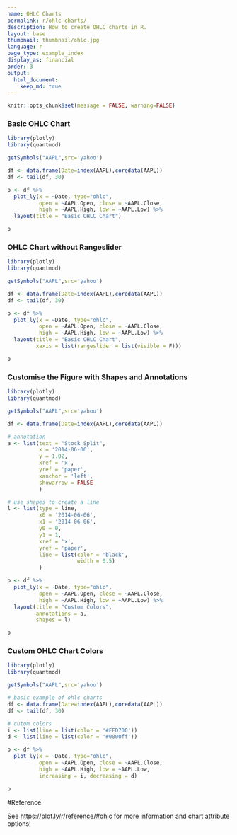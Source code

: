 ```yaml
---
name: OHLC Charts
permalink: r/ohlc-charts/
description: How to create OHLC charts in R.
layout: base
thumbnail: thumbnail/ohlc.jpg
language: r
page_type: example_index
display_as: financial
order: 3
output:
  html_document:
    keep_md: true
---
```


```r
knitr::opts_chunk$set(message = FALSE, warning=FALSE)
```
### Basic OHLC Chart

```r
library(plotly)
library(quantmod)

getSymbols("AAPL",src='yahoo')

df <- data.frame(Date=index(AAPL),coredata(AAPL))
df <- tail(df, 30)

p <- df %>%
  plot_ly(x = ~Date, type="ohlc",
          open = ~AAPL.Open, close = ~AAPL.Close,
          high = ~AAPL.High, low = ~AAPL.Low) %>%
  layout(title = "Basic OHLC Chart")

p
```

### OHLC Chart without Rangeslider

```r
library(plotly)
library(quantmod)

getSymbols("AAPL",src='yahoo')

df <- data.frame(Date=index(AAPL),coredata(AAPL))
df <- tail(df, 30)

p <- df %>%
  plot_ly(x = ~Date, type="ohlc",
          open = ~AAPL.Open, close = ~AAPL.Close,
          high = ~AAPL.High, low = ~AAPL.Low) %>%
  layout(title = "Basic OHLC Chart",
         xaxis = list(rangeslider = list(visible = F)))

p
```

### Customise the Figure with Shapes and Annotations

```r
library(plotly)
library(quantmod)

getSymbols("AAPL",src='yahoo')

df <- data.frame(Date=index(AAPL),coredata(AAPL))

# annotation
a <- list(text = "Stock Split",
          x = '2014-06-06',
          y = 1.02,
          xref = 'x',
          yref = 'paper',
          xanchor = 'left',
          showarrow = FALSE
          )

# use shapes to create a line
l <- list(type = line,
          x0 = '2014-06-06',
          x1 = '2014-06-06',
          y0 = 0,
          y1 = 1,
          xref = 'x',
          yref = 'paper',
          line = list(color = 'black',
                      width = 0.5)
          )

p <- df %>%
  plot_ly(x = ~Date, type="ohlc",
          open = ~AAPL.Open, close = ~AAPL.Close,
          high = ~AAPL.High, low = ~AAPL.Low) %>%
  layout(title = "Custom Colors",
         annotations = a,
         shapes = l)

p
```

### Custom OHLC Chart Colors

```r
library(plotly)
library(quantmod)

getSymbols("AAPL",src='yahoo')

# basic example of ohlc charts
df <- data.frame(Date=index(AAPL),coredata(AAPL))
df <- tail(df, 30)

# cutom colors
i <- list(line = list(color = '#FFD700'))
d <- list(line = list(color = '#0000ff'))

p <- df %>%
  plot_ly(x = ~Date, type="ohlc",
          open = ~AAPL.Open, close = ~AAPL.Close,
          high = ~AAPL.High, low = ~AAPL.Low,
          increasing = i, decreasing = d)

p
```

#Reference

See [https://plot.ly/r/reference/#ohlc](https://plot.ly/r/reference/#ohlc) for more information and chart attribute options!
